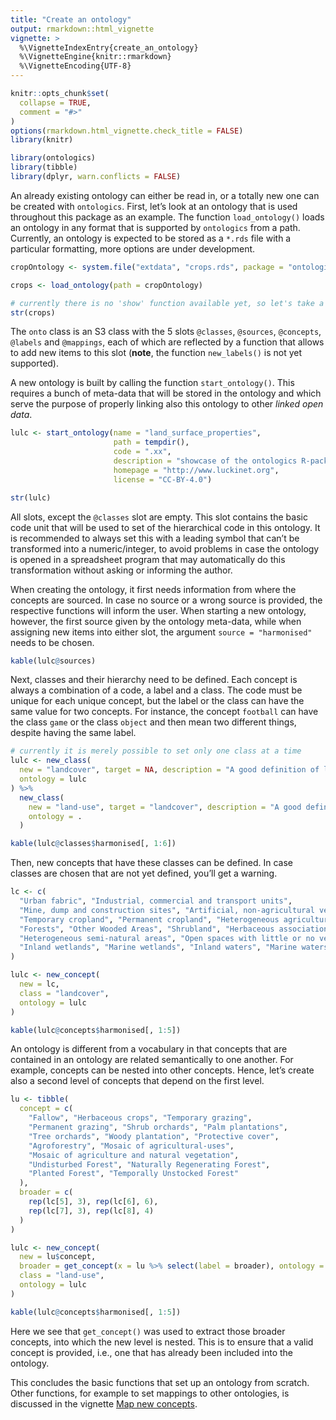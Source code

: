 ```yaml
---
title: "Create an ontology"
output: rmarkdown::html_vignette
vignette: >
  %\VignetteIndexEntry{create_an_ontology}
  %\VignetteEngine{knitr::rmarkdown}
  %\VignetteEncoding{UTF-8}
---
```


```r
knitr::opts_chunk$set(
  collapse = TRUE,
  comment = "#>"
)
options(rmarkdown.html_vignette.check_title = FALSE)
library(knitr)
```

```r
library(ontologics)
library(tibble)
library(dplyr, warn.conflicts = FALSE)
```

An already existing ontology can either be read in, or a totally new one can be created with `ontologics`. First, let's look at an ontology that is used throughout this package as an example. The function `load_ontology()` loads an ontology in any format that is supported by `ontologics` from a path. Currently, an ontology is expected to be stored as a `*.rds` file with a particular formatting, more options are under development.

```r
cropOntology <- system.file("extdata", "crops.rds", package = "ontologics")

crops <- load_ontology(path = cropOntology)

# currently there is no 'show' function available yet, so let's take a peak at the ontology like so:
str(crops)
```

The `onto` class is an S3 class with the 5 slots `@classes`, `@sources`, `@concepts`, `@labels` and `@mappings`, each of which are reflected by a function that allows to add new items to this slot (**note**, the function `new_labels()` is not yet supported).

A new ontology is built by calling the function `start_ontology()`. This requires a bunch of meta-data that will be stored in the ontology and which serve the purpose of properly linking also this ontology to other *linked open data*. 


```r
lulc <- start_ontology(name = "land_surface_properties",
                       path = tempdir(), 
                       code = ".xx",
                       description = "showcase of the ontologics R-package", 
                       homepage = "http://www.luckinet.org", 
                       license = "CC-BY-4.0")

str(lulc)
```

All slots, except the `@classes` slot are empty. This slot contains the basic code unit that will be used to set of the hierarchical code in this ontology. It is recommended to always set this with a leading symbol that can't be transformed into a numeric/integer, to avoid problems in case the ontology is opened in a spreadsheet program that may automatically do this transformation without asking or informing the author.

When creating the ontology, it first needs information from where the concepts are sourced. In case no source or a wrong source is provided, the respective functions will inform the user. When starting a new ontology, however, the first source given by the ontology meta-data, while when assigning new items into either slot, the argument  `source = "harmonised"` needs to be chosen.

```r
kable(lulc@sources)
```

Next, classes and their hierarchy need to be defined. Each concept is always a combination of a code, a label and a class. The code must be unique for each unique concept, but the label or the class can have the same value for two concepts. For instance, the concept `football` can have the class `game` or the class `object` and then mean two different things, despite having the same label.

```r
# currently it is merely possible to set only one class at a time
lulc <- new_class(
  new = "landcover", target = NA, description = "A good definition of landcover",
  ontology = lulc
) %>%
  new_class(
    new = "land-use", target = "landcover", description = "A good definition of land-use",
    ontology = .
  )

kable(lulc@classes$harmonised[, 1:6])
```

Then, new concepts that have these classes can be defined. In case classes are chosen that are not yet defined, you'll get a warning.


```r
lc <- c(
  "Urban fabric", "Industrial, commercial and transport units",
  "Mine, dump and construction sites", "Artificial, non-agricultural vegetated areas",
  "Temporary cropland", "Permanent cropland", "Heterogeneous agricultural areas",
  "Forests", "Other Wooded Areas", "Shrubland", "Herbaceous associations",
  "Heterogeneous semi-natural areas", "Open spaces with little or no vegetation",
  "Inland wetlands", "Marine wetlands", "Inland waters", "Marine waters"
)

lulc <- new_concept(
  new = lc,
  class = "landcover",
  ontology = lulc
)

kable(lulc@concepts$harmonised[, 1:5])
```

An ontology is different from a vocabulary in that concepts that are contained in an ontology are related semantically to one another. For example, concepts can be nested into other concepts. Hence, let's create also a second level of concepts that depend on the first level.


```r
lu <- tibble(
  concept = c(
    "Fallow", "Herbaceous crops", "Temporary grazing",
    "Permanent grazing", "Shrub orchards", "Palm plantations",
    "Tree orchards", "Woody plantation", "Protective cover",
    "Agroforestry", "Mosaic of agricultural-uses",
    "Mosaic of agriculture and natural vegetation",
    "Undisturbed Forest", "Naturally Regenerating Forest",
    "Planted Forest", "Temporally Unstocked Forest"
  ),
  broader = c(
    rep(lc[5], 3), rep(lc[6], 6),
    rep(lc[7], 3), rep(lc[8], 4)
  )
)

lulc <- new_concept(
  new = lu$concept,
  broader = get_concept(x = lu %>% select(label = broader), ontology = lulc),
  class = "land-use",
  ontology = lulc
)

kable(lulc@concepts$harmonised[, 1:5])
```

Here we see that `get_concept()` was used to extract those broader concepts, into which the new level is nested. This is to ensure that a valid concept is provided, i.e., one that has already been included into the ontology.

This concludes the basic functions that set up an ontology from scratch. Other functions, for example to set mappings to other ontologies, is discussed in the vignette [Map new concepts](map_new_concepts.html).
